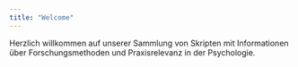 ```yaml
---
title: "Welcome"
---
```


Herzlich willkommen auf unserer Sammlung von Skripten mit Informationen über Forschungsmethoden und Praxisrelevanz in der Psychologie.

